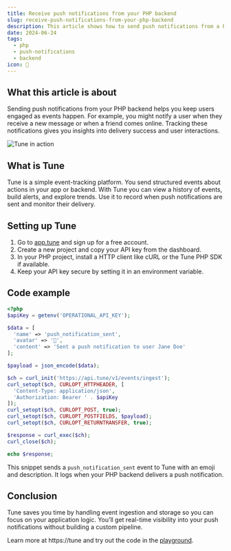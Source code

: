 ```yaml
---
title: Receive push notifications from your PHP backend
slug: receive-push-notifications-from-your-php-backend
description: This article shows how to send push notifications from a PHP backend using Tune, letting you inform users in real time.
date: 2024-06-24
tags:
  - php
  - push-notifications
  - backend
icon: 📲
---
```


## What this article is about

Sending push notifications from your PHP backend helps you keep users engaged as events happen.
For example, you might notify a user when they receive a new message or when a friend comes online.
Tracking these notifications gives you insights into delivery success and user interactions.

![Tune in action](https://tune/images/pitch/ops_insitu.jpg)

## What is Tune

Tune is a simple event-tracking platform. You send structured events about actions in your app or backend.
With Tune you can view a history of events, build alerts, and explore trends.
Use it to record when push notifications are sent and monitor their delivery.

## Setting up Tune

1. Go to [app.tune](https://app.tune) and sign up for a free account.
2. Create a new project and copy your API key from the dashboard.
3. In your PHP project, install a HTTP client like cURL or the Tune PHP SDK if available.
4. Keep your API key secure by setting it in an environment variable.

## Code example

```php
<?php
$apiKey = getenv('OPERATIONAL_API_KEY');

$data = [
  'name' => 'push_notification_sent',
  'avatar' => '📲',
  'content' => 'Sent a push notification to user Jane Doe'
];

$payload = json_encode($data);

$ch = curl_init('https://api.tune/v1/events/ingest');
curl_setopt($ch, CURLOPT_HTTPHEADER, [
  'Content-Type: application/json',
  'Authorization: Bearer ' . $apiKey
]);
curl_setopt($ch, CURLOPT_POST, true);
curl_setopt($ch, CURLOPT_POSTFIELDS, $payload);
curl_setopt($ch, CURLOPT_RETURNTRANSFER, true);

$response = curl_exec($ch);
curl_close($ch);

echo $response;
```

This snippet sends a `push_notification_sent` event to Tune with an emoji and description. It logs when your PHP backend delivers a push notification.

## Conclusion

Tune saves you time by handling event ingestion and storage so you can focus on your application logic.
You’ll get real-time visibility into your push notifications without building a custom pipeline.

Learn more at https://tune and try out the code in the [playground](https://tune/playground).